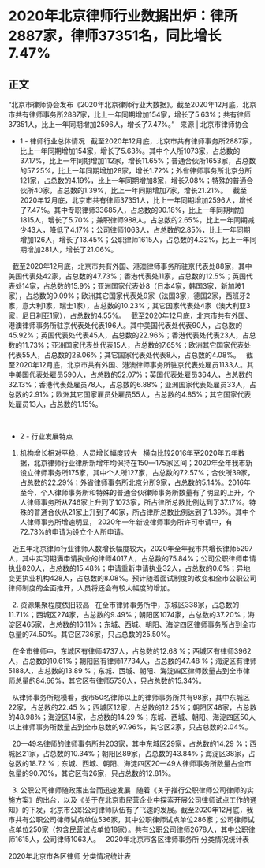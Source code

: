 # 2020年北京律师行业数据出炉：律所2887家，律师37351名，同比增长7.47%
## 正文
“北京市律师协会发布《2020年北京律师行业大数据》。截至2020年12月底，北京市共有律师事务所2887家，比上一年同期增加154家，增长了5.63%；共有律师37351人，比上一年同期增加2596人，增长了7.47%。”
 
来源 | 北京市律师协会
 
- 1 - 律师行业总体情况
 
截至2020年12月底，北京市共有律师事务所2887家，比上一年同期增加154家，增长了5.63%。其中个人所1073家，占总数的37.17%，比上一年同期增加112家，增长11.65%；普通合伙所1653家，占总数的57.25%，比上一年同期增加28家，增长1.72%；外省律师事务所北京分所121家，占总数的4.19%，比上一年同期增加8家，增长7.08%；特殊的普通合伙所40家，占总数的1.39%，比上一年同期增加7家，增长21.21%。
 
截至2020年12月底，北京市共有律师37351人，比上一年同期增加2596人，增长了7.47%。其中专职律师33685人，占总数的90.18%，比上一年同期增加1815人，增长了5.70%；兼职律师988人，占总数的2.65%，比上一年同期减少43人，降低了4.17%；公司律师1063人，占总数的2.85%，比上一年同期增加126人，增长了13.45%；公职律师1615人，占总数的4.32%，比上一年同期增加281人，增长了21.06%。
 

 
截至2020年12月底，北京市共有外国、港澳律师事务所驻京代表处88家，其中美国代表处42家，占总数的47.73%；香港代表处11家，占总数的12.5%；英国代表处14家，占总数的15.9%；亚洲国家代表处8（日本4家，韩国3家，新加坡1家），占总数的9.09%；欧洲其它国家代表处9家（法国3家，德国2家，西班牙2家，意大利1家，瑞士1家），占总数的10.23%；其它国家代表处4家（澳大利亚3家，尼日利亚1家），占总数的4.55%。
 
截至2020年12月底，北京市共有外国、港澳律师事务所驻京代表处代表196人。其中美国代表处代表90人，占总数的45.92%；英国代表处代表45人，占总数的22.96%；香港代表处代表23人，占总数的11.73%；亚洲国家代表处代表15人，占总数的7.65%；欧洲其它国家代表处代表55人，占总数的28.06%；其它国家代表处代表8人，占总数的4.08%。
 
截至2020年12月底，北京市共有外国、港澳律师事务所驻京代表处雇员1133人。其中美国代表处雇员590人，占总数的52.07%；英国代表处雇员364人，占总数的32.13%；香港代表处雇员78人，占总数的6.88%；亚洲国家代表处雇员33人，占总数的2.91%；欧洲其它国家雇员处雇员55人，占总数的4.85%；其它国家代表处雇员13人，占总数的1.15%。
 

 
- 2 - 行业发展特点
 
1. 机构增长相对平稳，人员增长幅度较大
 
横向比较2016年至2020年五年数据，北京律师行业律所新增年均保持在150—175家区间；2020年全年我市新设立律师事务所175家，其中个人所127家，占总数的72.57%；合伙所39家，占总数的22.29%；外省律师事务所北京分所9家，占总数的5.14%。2016年至今，个人律师事务所和特殊的普通合伙律师事务所数量有了明显的上升，个人律师事务所从746家上升到了1073家，所占律所总数比例达到了37.17%。特殊的普通合伙从21家上升到了40家，所占律所总数比例达到了1.39%。其中个人律师事务所增速明显， 2020年一年新设律师事务所许可申请中，有72.73%的申请为设立个人所申请。
 

 
近五年北京律师行业律师人数增长幅度较大，2020年全年我市共增长律师5297人，其中实习期满申请执业的律师4017人，占总数的75.84%；公司公职律师申请执业820人，占总数的15.48%；申请重新申请执业32人，占总数的0.6%；异地变更执业机构428人，占总数的8.08%。预计随着面试制度的改变和全市公职公司律师制度的全面推开，人员将还会有较大幅度的增加。
 
 


 
2. 资源集聚程度依旧较高
 
在全市律师事务所中，东城区338家，占总数的11.71%；西城区274家，占总数的9.49%；朝阳区1074家，占总数的37.20%；海淀区465家，占总数的16.11%；东城、西城、朝阳、海淀四区律师事务所占到全市总量的74.50%。其它区736家，只占总数的25.50%。
 

 
在全市律师中，东城区有律师4737人，占总数的12.68 %；西城区有律师3962人，占总数的10.61%；朝阳区有律师17734人，占总数的47.48 %；海淀区有律师5188人，占总数的13.89 %；东城、西城、朝阳、海淀四区律师数量占到全市律师总量的84.66%，其它区有律师5730人，只占总数的15.34%。
 

 
从律师事务所规模看，我市50名律师以上的律师事务所共有98家，其中东城区22家，占总数的22.45 %；西城区12家，占总数的12.25%；朝阳区48家，占总数的48.98%；海淀区14家，占总数的14.29 %；东城、西城、朝阳、海淀四区50人以上律师事务所数量占到全市总数的97.96%，其它区2家，只占总数的2.04%。
 

 
20—49名律师的律师事务所共203家，其中东城区29家，占总数的14.29 %；西城区21家，占总数的10.34%；朝阳区89家，占总数的43.84%；海淀区38家，占总数的18.72 %；东城、西城、朝阳、海淀四区20—49人律师事务所数量占全市总量的90.70%，其它区有26家，只占总数的12.81%。
 

 
3. 公职公司律师随政策出台而迅速发展
 
随着《关于推行公职律师公司律师的实施方案》的出台，以及《关于在北京市民营企业中探索开展公司律师试点工作的通知》的下发，北京市公职公司律师队伍有了飞速的发展。截至2020年12月底，我市共有公职公司律师试点单位536家，其中公职律师试点单位286家；公司律师试点单位250家（包含民营试点单位18家）。共有公职公司律师2678人，其中公职律师1615人，公司律师1063人。
 
2020年北京市各区律师事务所
分类情况统计表

2020年北京市各区律师
分类情况统计表

 
 
